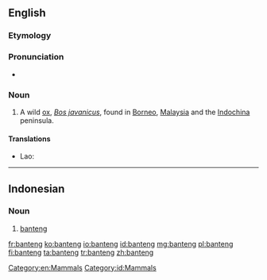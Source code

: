 ==English==
{{wikipedia}}

===Etymology===
{{etyl|ms}}

===Pronunciation===
* {{IPA|/ˈbantɛŋ/}}

===Noun===
{{en-noun}}

# A wild [[ox]], ''[[Bos javanicus]]'', found in [[Borneo]], [[Malaysia]] and the [[Indochina]] peninsula.

====Translations====
{{trans-top|Bos javanicus}}
* Lao: {{t-|lo|ງົວແດງ|tr=ngua dëng|sc=Laoo|xs=Lao}}
{{trans-mid}}
{{trans-bottom}}
[[Category:en:Mammals]]

----

==Indonesian==
{{wikipedia|lang=id}}
===Noun===
{{id-noun}}
# [[banteng]]
[[Category:id:Mammals]]

[[fr:banteng]]
[[ko:banteng]]
[[io:banteng]]
[[id:banteng]]
[[mg:banteng]]
[[pl:banteng]]
[[fi:banteng]]
[[ta:banteng]]
[[tr:banteng]]
[[zh:banteng]]
